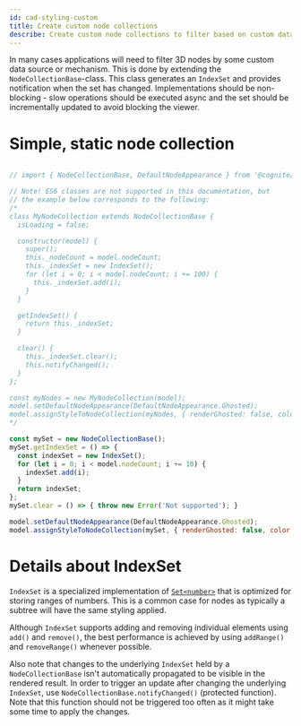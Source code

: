 ```yaml
---
id: cad-styling-custom
title: Create custom node collections
describe: Create custom node collections to filter based on custom data sources and mechanisms
---
```



In many cases applications will need to filter 3D nodes by some custom data source or mechanism. This
is done by extending the `NodeCollectionBase`-class. This class generates an `IndexSet` and
provides notification when the set has changed. Implementations should
be non-blocking - slow operations should be executed async and the set should
be incrementally updated to avoid blocking the viewer.

<DemoWrapper name="Cognite3DViewerDemo" />

# Simple, static node collection

```js runnable

// import { NodeCollectionBase, DefaultNodeAppearance } from '@cognite/reveal';

// Note! ES6 classes are not supported in this documentation, but
// the example below corresponds to the following:
/*
class MyNodeCollection extends NodeCollectionBase {
  isLoading = false;

  constructor(model) {
    super();
    this._nodeCount = model.nodeCount;
    this._indexSet = new IndexSet();
    for (let i = 0; i < model.nodeCount; i += 100) {
      this._indexSet.add(i);
    }
  }

  getIndexSet() {
    return this._indexSet;
  }

  clear() {
    this._indexSet.clear();
    this.notifyChanged();
  }
};

const myNodes = new MyNodeCollection(model);
model.setDefaultNodeAppearance(DefaultNodeAppearance.Ghosted);
model.assignStyleToNodeCollection(myNodes, { renderGhosted: false, color: [40, 200, 20] } );
*/

const mySet = new NodeCollectionBase();
mySet.getIndexSet = () => {
  const indexSet = new IndexSet();
  for (let i = 0; i < model.nodeCount; i += 10) {
    indexSet.add(i);
  }
  return indexSet;
};
mySet.clear = () => { throw new Error('Not supported'); }

model.setDefaultNodeAppearance(DefaultNodeAppearance.Ghosted);
model.assignStyleToNodeCollection(mySet, { renderGhosted: false, color: [40, 200, 20] } );
```

# Details about IndexSet

`IndexSet` is a specialized implementation of [`Set<number>`](https://developer.mozilla.org/en-US/docs/Web/JavaScript/Reference/Global_Objects/Set)
that is optimized for storing ranges of numbers. This is a common case for nodes as typically a
subtree will have the same styling applied.

Although `IndexSet` supports adding and removing individual elements using `add()` and `remove()`, the best
performance is achieved by using `addRange()` and `removeRange()` whenever possible.

Also note that changes to the underlying `IndexSet` held by a `NodeCollectionBase` isn't automatically propagated
to be visible in the rendered result. In order to trigger an update after changing the underlying `IndexSet`,
use `NodeCollectionBase.notifyChanged()` (protected function). Note that this function should not be triggered too often
as it might take some time to apply the changes.
